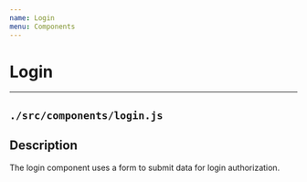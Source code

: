 ```yaml
---
name: Login
menu: Components
---
```


# Login
---
## ```./src/components/login.js```
## Description
The login component uses a form to submit data for login authorization.

